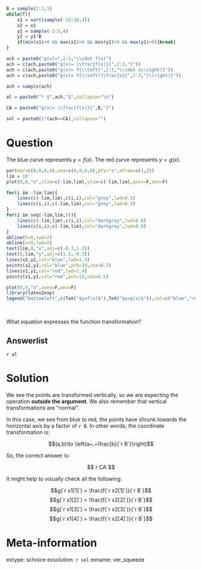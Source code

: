 ```r
B = sample(2:3,1)
while(T){
    x1 = sort(sample(-10:10,4))
    x2 = x1
    y1 = sample(-3:3,4)
    y2 = y1*B
    if(min(x1)<0 && max(x1)>0 && min(y1)<0 && max(y1)>0){break}
}

ach = paste0("g(x)=",2:3,"\\cdot f(x)")
ach = c(ach,paste0("g(x)= \\frac{f(x)}{",2:3,"}"))
ach = c(ach,paste0("g(x)= f{\\left(",2:3,"\\cdot x\\right)}"))
ach = c(ach,paste0("g(x)= f{\\left(\\frac{x}{",2:3,"}\\right)}"))

ach = sample(ach)

al = paste0("* $",ach,"$",collapse="\n")

CA = paste0("g(x)= \\frac{f(x)}{",B,"}")

sol = paste0(1*(ach==CA),collapse="")

```

Question
========

The blue curve represents $y=f(x)$. The red curve represents $y=g(x)$.

```r
par(mar=c(0,0,0,0),oma=c(0,0,0,0),pty="s",mfrow=c(1,2))
lim = 10
plot(0,0,"n",xlim=c(-lim,lim),ylim=c(-lim,lim),axes=F,ann=F)

for(i in -lim:lim){
    lines(c(-lim,lim),c(i,i),col="grey",lwd=0.5)
    lines(c(i,i),c(-lim,lim),col="grey",lwd=0.5)
}
for(i in seq(-lim,lim,5)){
    lines(c(-lim,lim),c(i,i),col="darkgrey",lwd=0.8)
    lines(c(i,i),c(-lim,lim),col="darkgrey",lwd=0.8)
}
abline(h=0,lwd=2)
abline(v=0,lwd=2)
text(lim,0,"x",adj=c(-0.3,1.2))
text(0,lim,"y",adj=c(1.2,-0.3))
lines(x2,y2,col="blue",lwd=1.4)
points(x2,y2,col="blue",pch=19,cex=0.5)
lines(x1,y1,col="red",lwd=1.4)
points(x1,y1,col="red",pch=19,cex=0.5)

plot(0,0,"n",axes=F,ann=F)
library(latex2exp)
legend("bottomleft",c(TeX("$y=f(x)$"),TeX("$y=g(x)$")),col=c("blue","red"),lwd=c(1.4,1.4))
```
\

What equation expresses the function transformation?

Answerlist
--------

`r al`


Solution
========

We see the points are transformed vertically, so we are expecting the operation **outside the argument**. We also remember that vertical transformations are "normal".

In this case, we see from blue to red, the points have shrunk towards the horizontal axis by a factor of `r B`. In other words, the coordinate transformation is:

$$(a,b)\to \left(a~,~\frac{b}{`r B`}\right)$$

So, the correct answer is:

$$`r CA`$$

It might help to visually check all the following:

$$g(`r x1[1]`) = \frac{f(`r x2[1]`)}{`r B`}$$
$$g(`r x1[2]`) = \frac{f(`r x2[2]`)}{`r B`}$$
$$g(`r x1[3]`) = \frac{f(`r x2[3]`)}{`r B`}$$
$$g(`r x1[4]`) = \frac{f(`r x2[4]`)}{`r B`}$$


Meta-information
============
extype: schoice
exsolution: `r sol`
exname: ver_squeeze